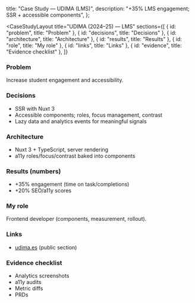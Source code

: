 
  title: "Case Study — UDIMA (LMS)",
  description: "+35% LMS engagement; SSR + accessible components",
};

<CaseStudyLayout
  title="UDIMA (2024–25) — LMS"
  sections={[
    { id: "problem", title: "Problem" },
    { id: "decisions", title: "Decisions" },
    { id: "architecture", title: "Architecture" },
    { id: "results", title: "Results" },
    { id: "role", title: "My role" },
    { id: "links", title: "Links" },
    { id: "evidence", title: "Evidence checklist" },
  ]}
>

### <span id="problem">Problem</span>

Increase student engagement and accessibility.

### <span id="decisions">Decisions</span>

- SSR with Nuxt 3
- Accessible components; roles, focus management, contrast
- Lazy data and analytics events for meaningful signals

### <span id="architecture">Architecture</span>

- Nuxt 3 + TypeScript, server rendering
- a11y roles/focus/contrast baked into components

### <span id="results">Results (numbers)</span>

- +35% engagement (time on task/completions) 
- +20% SEO/a11y scores 

### <span id="role">My role</span>

Frontend developer (components, measurement, rollout).

### <span id="links">Links</span>

- [udima.es](https://www.udima.es) (public section)

### <span id="evidence">Evidence checklist</span>

- Analytics screenshots
- a11y audits
- Metric diffs
- PRDs

</CaseStudyLayout>


